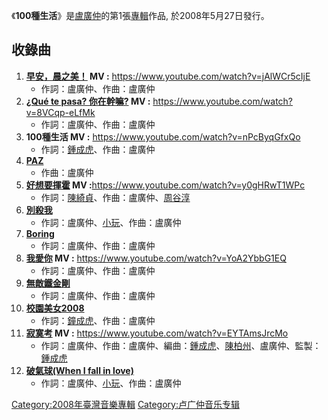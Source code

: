 {{unreferenced|time=2011-09-30T13:38:56+00:00}}
{{Infobox album
| name       = 100種生活
| type       = 专辑
| artist     = [[盧廣仲|盧廣仲]]
| label      = [[添翼創越工作室|添翼創越工作室]]
| released   = 2008年5月27日
| prev_title = 
| prev_year  = 
| next_title = [[七天|七天]]
| next_year  = 2009
}}
《'''100種生活'''》是[[盧廣仲|盧廣仲]]的第1張[[音樂專輯|專輯]]作品, 於2008年5月27日發行。

==收錄曲==
# '''[[早安，晨之美！|早安，晨之美！]] MV :''' https://www.youtube.com/watch?v=jAlWCr5cIjE{{Wayback|url=https://www.youtube.com/watch?v=jAlWCr5cIjE |date=20170418141633 }}
#*作詞：盧廣仲、作曲：盧廣仲
# '''[[¿Qué_te_pasa?_你在幹嘛?|¿Qué te pasa? 你在幹嘛?]] MV :''' https://www.youtube.com/watch?v=8VCqp-eLfMk{{Wayback|url=https://www.youtube.com/watch?v=8VCqp-eLfMk |date=20150618201145 }}
#*作詞：盧廣仲、作曲：盧廣仲
# '''100種生活 MV :''' https://www.youtube.com/watch?v=nPcByqGfxQo{{Wayback|url=https://www.youtube.com/watch?v=nPcByqGfxQo |date=20170909154619 }}
#*作詞：[[鍾成虎|鍾成虎]]、作曲：盧廣仲
# '''[[PAZ|PAZ]]'''
#*作曲：盧廣仲
# '''[[好想要揮霍|好想要揮霍]] MV : '''https://www.youtube.com/watch?v=y0gHRwT1WPc{{Wayback|url=https://www.youtube.com/watch?v=y0gHRwT1WPc |date=20170418142032 }}
#*作詞：[[陳綺貞|陳綺貞]]、作曲：盧廣仲、[[周谷淳|周谷淳]]
# '''[[別殺我|別殺我]]''' 
#*作詞：盧廣仲、[[小玩|小玩]]、作曲：盧廣仲
# '''[[Boring|Boring]]'''
#*作詞：盧廣仲、作曲：盧廣仲
# '''[[我愛你|我愛你]] MV :''' https://www.youtube.com/watch?v=YoA2YbbG1EQ{{Wayback|url=https://www.youtube.com/watch?v=YoA2YbbG1EQ |date=20190111152519 }}
#*作詞：盧廣仲、作曲：盧廣仲
# '''[[無敵鐵金剛|無敵鐵金剛]]'''
#*作詞：盧廣仲、作曲：盧廣仲
# '''[[校園美女2008|校園美女2008]]'''
#*作詞：[[鐘成虎|鐘成虎]]、作曲：盧廣仲
# '''[[寂寞考|寂寞考]] MV :''' https://www.youtube.com/watch?v=EYTAmsJrcMo{{Wayback|url=https://www.youtube.com/watch?v=EYTAmsJrcMo |date=20200106000754 }}
#*作詞：盧廣仲、作曲：盧廣仲、編曲：[[鍾成虎|鍾成虎]]、[[陳柏州|陳柏州]]、盧廣仲、監製：[[鍾成虎|鍾成虎]]
# '''[[破氣球(When_I_fall_in_love)|破氣球(When I fall in love)]]'''
#*作詞：盧廣仲、[[小玩|小玩]]、作曲：盧廣仲

[[Category:2008年臺灣音樂專輯|Category:2008年臺灣音樂專輯]]
[[Category:卢广仲音乐专辑|Category:卢广仲音乐专辑]]
